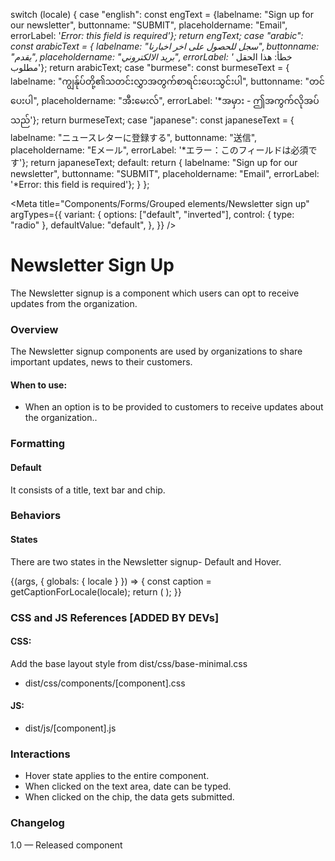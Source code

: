 
  switch (locale) {
    case "english":
      const engText = {labelname: "Sign up for our newsletter", buttonname: "SUBMIT", placeholdername: "Email", errorLabel: '*Error: this field is required'};
      return engText;
    case "arabic":
      const arabicText = { labelname: "سجل للحصول على اخر اخبارنا", buttonname: "يقدم", placeholdername: "بريد الالكتروني", errorLabel: '* خطأ: هذا الحقل مطلوب'};
      return arabicText;
    case "burmese":
      const burmeseText = { labelname: "ကျွန်ုပ်တို့၏သတင်းလွှာအတွက်စာရင်းပေးသွင်းပါ", buttonname: "တင်ပေးပါ", placeholdername: "အီးမေးလ်", errorLabel: '*အမှား - ဤအကွက်လိုအပ်သည်'};
      return burmeseText;
    case "japanese":
      const japaneseText = { labelname: "ニュースレターに登録する", buttonname: "送信", placeholdername: "Eメール", errorLabel: '*エラー：このフィールドは必須です'};
      return japaneseText;
    default:
      return { labelname: "Sign up for our newsletter", buttonname: "SUBMIT", placeholdername: "Email", errorLabel: '*Error: this field is required'};
  }
};

<Meta 
  title="Components/Forms/Grouped elements/Newsletter sign up"
  argTypes={{
    variant: {
      options: ["default", "inverted"],
      control: { type: "radio" },
      defaultValue: "default",
    },
  }}
/>

# Newsletter Sign Up
The Newsletter signup is a component which users can opt  to receive updates from the organization. 

### Overview
The Newsletter signup components are used by organizations to share important updates, news to their customers.

#### When to use:
- When an option is to be provided to customers to receive updates about the organization..

### Formatting
#### Default
It consists of a title, text bar and chip.

### Behaviors
#### States
There are two states in the Newsletter signup- Default and Hover.

<Canvas>
  <Story name="Newsletter sign up">
    {(args, { globals: { locale } }) => {
      const caption = getCaptionForLocale(locale);
      return (
        <SignUp element='input' type='email' required='required' mode='form-email' errorText={caption.errorLabel} label={caption.labelname} button={caption.buttonname} placeholder={caption.placeholdername} {...args}></SignUp>
      );
    }}
  </Story>
</Canvas>

### CSS and JS References [ADDED BY DEVs]

#### CSS:
Add the base layout style from dist/css/base-minimal.css
- dist/css/components/[component].css

#### JS:
- dist/js/[component].js

### Interactions
- Hover state applies to the entire component.
- When clicked on the text area, date can be typed.
- When clicked on the chip, the data gets submitted. 

### Changelog
1.0 — Released component
